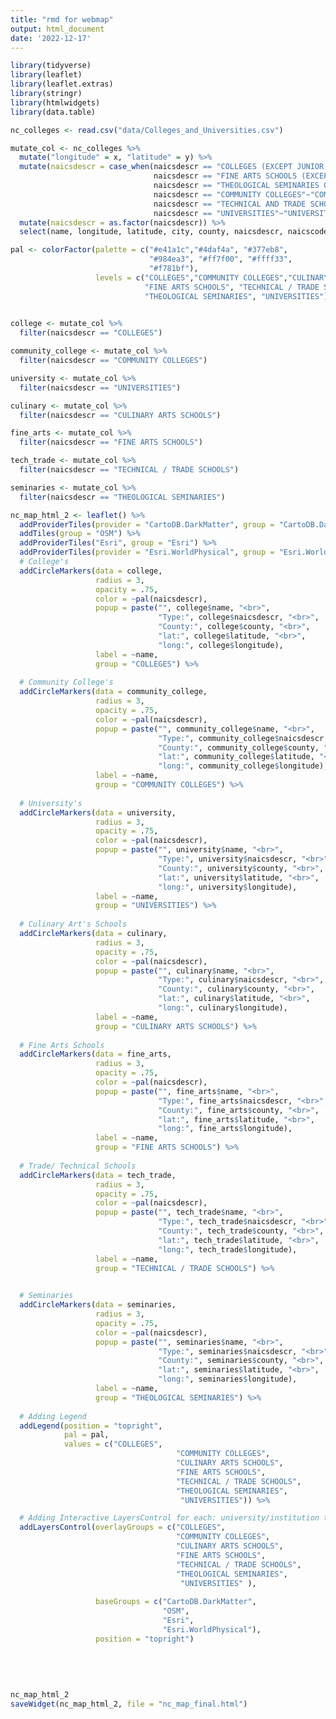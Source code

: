 ```yaml
---
title: "rmd for webmap"
output: html_document
date: '2022-12-17'
---
```

```r
library(tidyverse)
library(leaflet)
library(leaflet.extras)
library(stringr)
library(htmlwidgets)
library(data.table)
```


```r
nc_colleges <- read.csv("data/Colleges_and_Universities.csv")
```

```r
mutate_col <- nc_colleges %>% 
  mutate("longitude" = x, "latitude" = y) %>%
  mutate(naicsdescr = case_when(naicsdescr == "COLLEGES (EXCEPT JUNIOR COLLEGES)"~"COLLEGES",
                                naicsdescr == "FINE ARTS SCHOOLS (EXCEPT ACADEMIC)"~"FINE ARTS SCHOOLS", 
                                naicsdescr == "THEOLOGICAL SEMINARIES OFFERING BACCALAUREATE OR GRADUATE DEGREES"~"THEOLOGICAL SEMINARIES",
                                naicsdescr == "COMMUNITY COLLEGES"~"COMMUNITY COLLEGES", naicsdescr == "CULINARY ARTS SCHOOLS"~"CULINARY ARTS SCHOOLS", 
                                naicsdescr == "TECHNICAL AND TRADE SCHOOLS"~"TECHNICAL / TRADE SCHOOLS", 
                                naicsdescr == "UNIVERSITIES"~"UNIVERSITIES")) %>%
  mutate(naicsdescr = as.factor(naicsdescr)) %>%
  select(name, longitude, latitude, city, county, naicsdescr, naicscode, geolinkid)
```

```r
pal <- colorFactor(palette = c("#e41a1c","#4daf4a", "#377eb8",
                               "#984ea3", "#ff7f00", "#ffff33", 
                               "#f781bf"),
                   levels = c("COLLEGES","COMMUNITY COLLEGES","CULINARY ARTS SCHOOLS",
                              "FINE ARTS SCHOOLS", "TECHNICAL / TRADE SCHOOLS", 
                              "THEOLOGICAL SEMINARIES", "UNIVERSITIES"))
                   
```

```r
college <- mutate_col %>%
  filter(naicsdescr == "COLLEGES")

community_college <- mutate_col %>%
  filter(naicsdescr == "COMMUNITY COLLEGES")

university <- mutate_col %>%
  filter(naicsdescr == "UNIVERSITIES")

culinary <- mutate_col %>%
  filter(naicsdescr == "CULINARY ARTS SCHOOLS")

fine_arts <- mutate_col %>%
  filter(naicsdescr == "FINE ARTS SCHOOLS")

tech_trade <- mutate_col %>%
  filter(naicsdescr == "TECHNICAL / TRADE SCHOOLS")

seminaries <- mutate_col %>%
  filter(naicsdescr == "THEOLOGICAL SEMINARIES")
```

```r
nc_map_html_2 <- leaflet() %>%
  addProviderTiles(provider = "CartoDB.DarkMatter", group = "CartoDB.DarkMatter") %>%
  addTiles(group = "OSM") %>%
  addProviderTiles("Esri", group = "Esri") %>%
  addProviderTiles(provider = "Esri.WorldPhysical", group = "Esri.WorldPhysical") %>% 
  # College's
  addCircleMarkers(data = college, 
                   radius = 3, 
                   opacity = .75, 
                   color = ~pal(naicsdescr), 
                   popup = paste("", college$name, "<br>",
                                 "Type:", college$naicsdescr, "<br>", 
                                 "County:", college$county, "<br>",
                                 "lat:", college$latitude, "<br>",
                                 "long:", college$longitude), 
                   label = ~name,
                   group = "COLLEGES") %>%
  
  # Community College's
  addCircleMarkers(data = community_college,
                   radius = 3,
                   opacity = .75,
                   color = ~pal(naicsdescr),
                   popup = paste("", community_college$name, "<br>",
                                 "Type:", community_college$naicsdescr, "<br>",
                                 "County:", community_college$county, "<br>",
                                 "lat:", community_college$latitude, "<br>",
                                 "long:", community_college$longitude),
                   label = ~name,
                   group = "COMMUNITY COLLEGES") %>%
  
  # University's
  addCircleMarkers(data = university,
                   radius = 3,
                   opacity = .75,
                   color = ~pal(naicsdescr),
                   popup = paste("", university$name, "<br>",
                                 "Type:", university$naicsdescr, "<br>",
                                 "County:", university$county, "<br>",
                                 "lat:", university$latitude, "<br>",
                                 "long:", university$longitude),
                   label = ~name,
                   group = "UNIVERSITIES") %>%
   
  # Culinary Art's Schools
  addCircleMarkers(data = culinary,
                   radius = 3,
                   opacity = .75,
                   color = ~pal(naicsdescr),
                   popup = paste("", culinary$name, "<br>",
                                 "Type:", culinary$naicsdescr, "<br>",
                                 "County:", culinary$county, "<br>",
                                 "lat:", culinary$latitude, "<br>",
                                 "long:", culinary$longitude),
                   label = ~name,
                   group = "CULINARY ARTS SCHOOLS") %>%
  
  # Fine Arts Schools
  addCircleMarkers(data = fine_arts,
                   radius = 3,
                   opacity = .75,
                   color = ~pal(naicsdescr),
                   popup = paste("", fine_arts$name, "<br>",
                                 "Type:", fine_arts$naicsdescr, "<br>",
                                 "County:", fine_arts$county, "<br>",
                                 "lat:", fine_arts$latitude, "<br>",
                                 "long:", fine_arts$longitude),
                   label = ~name,
                   group = "FINE ARTS SCHOOLS") %>%
  
  # Trade/ Technical Schools
  addCircleMarkers(data = tech_trade,
                   radius = 3,
                   opacity = .75,
                   color = ~pal(naicsdescr),
                   popup = paste("", tech_trade$name, "<br>",
                                 "Type:", tech_trade$naicsdescr, "<br>",
                                 "County:", tech_trade$county, "<br>",
                                 "lat:", tech_trade$latitude, "<br>",
                                 "long:", tech_trade$longitude),
                   label = ~name,
                   group = "TECHNICAL / TRADE SCHOOLS") %>%

   
  # Seminaries
  addCircleMarkers(data = seminaries,
                   radius = 3,
                   opacity = .75,
                   color = ~pal(naicsdescr),
                   popup = paste("", seminaries$name, "<br>",
                                 "Type:", seminaries$naicsdescr, "<br>",
                                 "County:", seminaries$county, "<br>",
                                 "lat:", seminaries$latitude, "<br>",
                                 "long:", seminaries$longitude),
                   label = ~name,
                   group = "THEOLOGICAL SEMINARIES") %>%
  
  # Adding Legend
  addLegend(position = "topright", 
            pal = pal, 
            values = c("COLLEGES",
                                     "COMMUNITY COLLEGES",
                                     "CULINARY ARTS SCHOOLS",
                                     "FINE ARTS SCHOOLS",
                                     "TECHNICAL / TRADE SCHOOLS",
                                     "THEOLOGICAL SEMINARIES",
                                      "UNIVERSITIES")) %>%

  # Adding Interactive LayersControl for each: university/institution type, and basegroups i.e., base maps loaded in our provider tiles
  addLayersControl(overlayGroups = c("COLLEGES",
                                     "COMMUNITY COLLEGES",
                                     "CULINARY ARTS SCHOOLS",
                                     "FINE ARTS SCHOOLS",
                                     "TECHNICAL / TRADE SCHOOLS",
                                     "THEOLOGICAL SEMINARIES",
                                      "UNIVERSITIES" ), 
                   
                   baseGroups = c("CartoDB.DarkMatter",
                                  "OSM", 
                                  "Esri",
                                  "Esri.WorldPhysical"), 
                   position = "topright") 
  
                                                          
                                                         
                                                         
                                                   
nc_map_html_2
saveWidget(nc_map_html_2, file = "nc_map_final.html")
```



